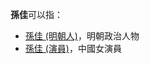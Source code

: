 '''孫佳'''可以指：
*[[孫佳_(明朝人)|孫佳 (明朝人)]]，明朝政治人物
*[[孫佳_(演員)|孫佳 (演員)]]，中國女演員

{{disambig|cat=二字孙姓人名消歧义|jia}}